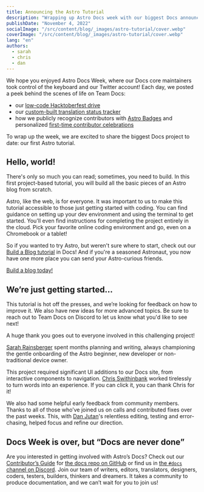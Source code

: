 ```yaml
---
title: Announcing the Astro Tutorial
description: "Wrapping up Astro Docs week with our biggest Docs announcement to date: our first Astro Tutorial."
publishDate: "November 4, 2022"
socialImage: "/src/content/blog/_images/astro-tutorial/cover.webp"
coverImage: "/src/content/blog/_images/astro-tutorial/cover.webp"
lang: "en"
authors:
  - sarah
  - chris
  - dan
---
```



We hope you enjoyed Astro Docs Week, where our Docs core maintainers took control of the keyboard and our Twitter account! Each day, we posted a peek behind the scenes of life on Team Docs:

- our [low-code Hacktoberfest drive](https://twitter.com/astrodotbuild/status/1587160080717434881)
- our [custom-built translation status tracker](https://twitter.com/astrodotbuild/status/1587547028258582528)
- how we publicly recognize contributors with [Astro Badges](https://twitter.com/astrodotbuild/status/1587901468585205760) and personalized [first-time contributor celebrations](https://twitter.com/astrodotbuild/status/1588285834054148096)

To wrap up the week, we are excited to share the biggest Docs project to date: our first Astro tutorial.

## Hello, world!

There's only so much you can read; sometimes, you need to build. In this first project-based tutorial, you will build all the basic pieces of an Astro blog from scratch.

Astro, like the web, is for everyone. It was important to us to make this tutorial accessible to those just getting started with coding. You can find guidance on setting up your dev environment and using the terminal to get started. You'll even find instructions for completing the project entirely in the cloud. Pick your favorite online coding environment and go, even on a Chromebook or a tablet!

So if you wanted to try Astro, but weren't sure where to start, check out our [Build a Blog tutorial](https://docs.astro.build/en/tutorial/0-introduction/) in Docs! And if you're a seasoned Astronaut, you now have one more place you can send your Astro-curious friends.

<a class="button-primary" href="https://docs.astro.build/en/tutorial/0-introduction/">
	<span>Build a blog today!</span>
</a>

## We’re just getting started…

This tutorial is hot off the presses, and we’re looking for feedback on how to improve it. We also have new ideas for more advanced topics. Be sure to reach out to Team Docs on Discord to let us know what you'd like to see next!

A huge thank you goes out to everyone involved in this challenging project!

[Sarah Rainsberger](https://twitter.com/sarah11918) spent months planning and writing, always championing the gentle onboarding of the Astro beginner, new developer or non-traditional device owner.

This project required significant UI additions to our Docs site, from interactive components to navigation. [Chris Swithinbank](https://twitter.com/swithinbank) worked tirelessly to turn words into an experience. If you can click it, you can thank Chris for it!

We also had some helpful early feedback from community members. Thanks to all of those who’ve joined us on calls and contributed fixes over the past weeks. This, with [Dan Jutan](https://twitter.com/jutanium)'s relentless editing, testing and error-chasing, helped focus and refine our direction.

## Docs Week is over, but “Docs are never done”

Are you interested in getting involved with Astro’s Docs? Check out our [Contributor’s Guide](https://github.com/withastro/docs/blob/main/CONTRIBUTING.md) for [the docs repo on GitHub](https://github.com/withastro/docs) or find us in [the `#docs` channel on Discord](https://astro.build/chat). Join our team of writers, editors, translators, designers, coders, testers, builders, thinkers and dreamers. It takes a community to produce documentation, and we can’t wait for you to join us!

<BlogContentImage src={community} alt="Avatars for the many, many contributors to Astro docs" />
